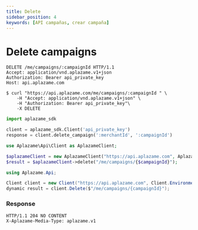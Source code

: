 ```yaml
---
title: Delete
sidebar_position: 4
keywords: [API campañas, crear campaña]
---
```


# Delete campaigns

<Tabs>
  <TabItem value="http" label="http">

```http
DELETE /me/campaigns/:campaignId HTTP/1.1
Accept: application/vnd.aplazame.v1+json
Authorization: Bearer api_private_key
Host: api.aplazame.com
```

  </TabItem>
  <TabItem value="shell" label="shell">

```shell
$ curl "https://api.aplazame.com/me/campaigns/:campaignId " \
    -H "Accept: application/vnd.aplazame.v1+json" \
    -H "Authorization: Bearer api_private_key"\
    -X DELETE
```
  </TabItem>
  <TabItem value="python" label="python">

```python
import aplazame_sdk

client = aplazame_sdk.Client('api_private_key')
response = client.delete_campaign(':merchantId', ':campaignId')
```
  </TabItem>
  <TabItem value="php" label="php">

```php
use Aplazame\Api\Client as AplazameClient;

$aplazameClient = new AplazameClient("https://api.aplazame.com", AplazameClient::ENVIRONMENT_PRODUCTION, "api_private_key");
$result = $aplazameClient->delete("/me/campaigns/{$campaignId}");
```
  </TabItem>
  <TabItem value="c" label="C#">

```cs
using Aplazame.Api;

Client client = new Client("https://api.aplazame.com", Client.EnvironmentProduction, "api_private_key");
dynamic result = client.Delete($"/me/campaigns/{campaignId}");
```
  </TabItem>
</Tabs>

 ### Response

```http
HTTP/1.1 204 NO CONTENT
X-Aplazame-Media-Type: aplazame.v1
```

